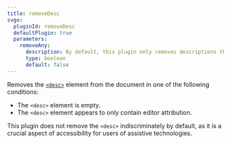 ```yaml
---
title: removeDesc
svgo:
  pluginId: removeDesc
  defaultPlugin: true
  parameters:
    removeAny:
      description: By default, this plugin only removes descriptions that are either empty or contain editor attribution. Enabling this removes the `<desc>` element indiscriminately.
      type: boolean
      default: false
---
```


Removes the [`<desc>`](https://developer.mozilla.org/docs/Web/SVG/Element/desc) element from the document in one of the following conditions:

- The `<desc>` element is empty.
- The `<desc>` element appears to only contain editor attribution.

This plugin does not remove the `<desc>` indiscriminately by default, as it is a crucial aspect of accessibility for users of assistive technologies.
